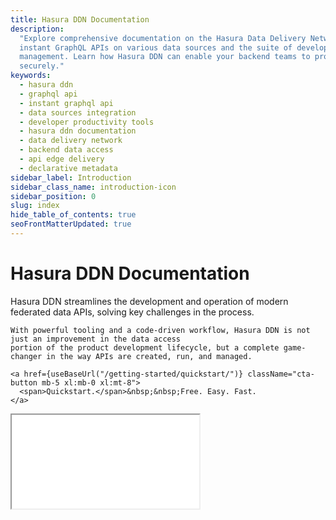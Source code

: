 ```yaml
---
title: Hasura DDN Documentation
description:
  "Explore comprehensive documentation on the Hasura Data Delivery Network (DDN). Discover its ability to generate
  instant GraphQL APIs on various data sources and the suite of developer tools it offers for increased productivity and
  management. Learn how Hasura DDN can enable your backend teams to provide data access from the edge efficiently and
  securely."
keywords:
  - hasura ddn
  - graphql api
  - instant graphql api
  - data sources integration
  - developer productivity tools
  - hasura ddn documentation
  - data delivery network
  - backend data access
  - api edge delivery
  - declarative metadata
sidebar_label: Introduction
sidebar_class_name: introduction-icon
sidebar_position: 0
slug: index
hide_table_of_contents: true
seoFrontMatterUpdated: true
---
```



# Hasura DDN Documentation

<div className={'front-matter'}>
  <div>
    Hasura DDN streamlines the development and operation of modern federated data APIs, solving key challenges in the process.

    With powerful tooling and a code-driven workflow, Hasura DDN is not just an improvement in the data access
    portion of the product development lifecycle, but a complete game-changer in the way APIs are created, run, and managed.

    <a href={useBaseUrl("/getting-started/quickstart/")} className="cta-button mb-5 xl:mb-0 xl:mt-8">
      <span>Quickstart.</span>&nbsp;&nbsp;Free. Easy. Fast.
    </a>

  </div>
  <div className={'video-wrapper'}>
    <div className={'video-aspect-ratio'}>
      <iframe
        src={"https://www.youtube.com/embed/wppOexzYOMw"}
        allow="accelerometer; autoplay; encrypted-media; gyroscope; picture-in-picture"
        allowFullScreen
      />
    </div>
  </div>
</div>

### Popular Topics

<div className={"card-wrapper"}>
<div className={"card"}>
    <div className={"card-content-items"}>
      <Thumbnail src="/img/get-started.png" alt="Get Started" />
      <div className={"card-content"}>
        <h4>
          <Quickstart />
          Quickstart
        </h4>
        <p>Learn how to get started with Hasura and deploy a GraphQL API on your data in minutes.</p>
      </div>
    </div>
    <Link href={"/getting-started/quickstart"}>
      Quickstart with Hasura DDN
      <ChevronRight />
    </Link>
  </div>
  <div className={"card"}>
    <div className={"card-content-items"}>
      <Thumbnail src="/img/basics.png" alt="Basics" />
      <div className={"card-content"}>
        <h4>
          <Basics />
          Basics
        </h4>
        <p>
          Here, you can learn more about our core concepts; we'll cover all the basics so you're ready to start
          building.
        </p>
      </div>
    </div>
    <Link href={"/basics/overview/"}>
      Learn the basics
      <ChevronRight />
    </Link>
  </div>
  <div className={"card"}>
    <div className={"card-content-items"}>
      <Thumbnail src="/img/graphql-api.png" alt="GraphQL API" />
      <div className={"card-content"}>
        <h4>
          <GraphQLAPI />
          GraphQL API
        </h4>
        <p>We provide an instant GraphQL API by generating your GraphQL schema for you based on your data.</p>
      </div>
    </div>
    <Link href={"/graphql-api/overview"}>
      Learn about the GraphQL API
      <ChevronRight />
    </Link>
  </div>
</div>
